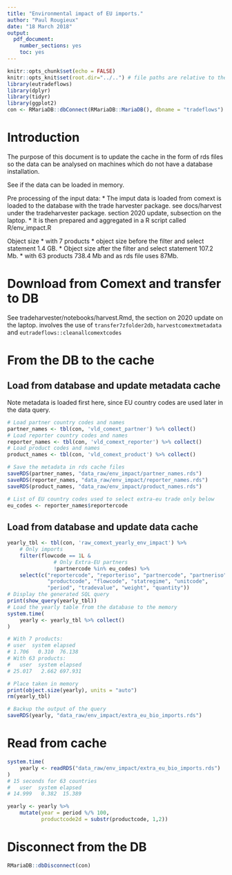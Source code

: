 ```yaml
---
title: "Environmental impact of EU imports."
author: "Paul Rougieux"
date: "18 March 2018"
output:
  pdf_document: 
    number_sections: yes
    toc: yes
---
```


```r
knitr::opts_chunk$set(echo = FALSE)
knitr::opts_knit$set(root.dir="../..") # file paths are relative to the root of the project directory
library(eutradeflows)
library(dplyr)
library(tidyr)
library(ggplot2)
con <- RMariaDB::dbConnect(RMariaDB::MariaDB(), dbname = "tradeflows")
```


# Introduction


The purpose of this document is to update the cache in the form of rds files so the data
can be analysed on machines which do not have a database installation. 


See if the data can be loaded in memory. 

Pre processing of the input data:
* The imput data is loaded from comext is loaded to the database with the trade harvester package.
    see docs/harvest under the tradeharvester package. 
    section 2020 update, subsection on the laptop.
* It is then prepared and aggregated in a R script called R/env_impact.R


Object size 
* with 7 products 
    * object size before the filter and select statement 1.4 GB.
    * Object size after the filter and select statement 107.2 Mb.
* with 63 products 738.4 Mb and as rds file uses 87Mb.

# Download from Comext and transfer to DB

See tradeharvester/notebooks/harvest.Rmd, 
the section on 2020 update on the laptop.
involves the use of `transfer7zfolder2db`, `harvestcomextmetadata` and `eutradeflows::cleanallcomextcodes`

# From the DB to the cache
## Load from database and update metadata cache 

Note metadata is loaded first here, since EU country codes are used later in the data query. 
```r
# Load partner country codes and names
partner_names <- tbl(con, 'vld_comext_partner') %>% collect()
# Load reporter country codes and names
reporter_names <- tbl(con, 'vld_comext_reporter') %>% collect()
# Load product codes and names
product_names <- tbl(con, 'vld_comext_product') %>% collect()

# Save the metadata in rds cache files
saveRDS(partner_names, "data_raw/env_impact/partner_names.rds")
saveRDS(reporter_names, "data_raw/env_impact/reporter_names.rds")
saveRDS(product_names, "data_raw/env_impact/product_names.rds")

# List of EU country codes used to select extra-eu trade only below
eu_codes <- reporter_names$reportercode
```

## Load from database and update data cache
```r
yearly_tbl <- tbl(con, 'raw_comext_yearly_env_impact') %>% 
    # Only imports
    filter(flowcode == 1L &
               # Only Extra-EU partners
               !partnercode %in% eu_codes) %>% 
    select(c("reportercode", "reporteriso", "partnercode", "partneriso", 
             "productcode", "flowcode", "statregime", "unitcode", 
             "period", "tradevalue", "weight", "quantity"))
# Display the generated SQL query
print(show_query(yearly_tbl))
# Load the yearly table from the database to the memory
system.time(
    yearly <- yearly_tbl %>% collect()
)

# With 7 products:
# user  system elapsed 
# 1.706   0.310  76.138 
# With 63 products:
#   user  system elapsed 
# 25.017   2.662 697.931 

# Place taken in memory
print(object.size(yearly), units = "auto")
rm(yearly_tbl)

# Backup the output of the query
saveRDS(yearly, "data_raw/env_impact/extra_eu_bio_imports.rds")

```


# Read from cache
```r
system.time(
    yearly <- readRDS("data_raw/env_impact/extra_eu_bio_imports.rds")
)
# 15 seconds for 63 countries
#   user  system elapsed 
# 14.999   0.382  15.389 

yearly <- yearly %>% 
    mutate(year = period %/% 100,
           productcode2d = substr(productcode, 1,2)) 

```


# Disconnect from the DB
```r
RMariaDB::dbDisconnect(con)
```

